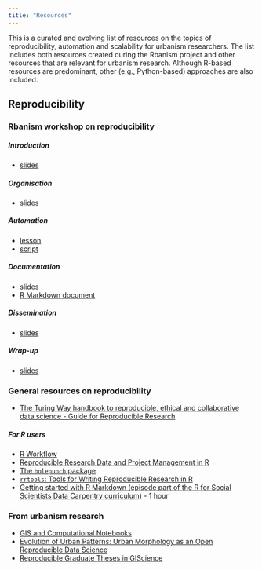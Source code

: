```yaml
---
title: "Resources"
---
```


This is a curated and evolving list of resources on the topics of reproducibility, automation and scalability for urbanism researchers. The list includes both resources created during the Rbanism project and other resources that are relevant for urbanism research. Although R-based resources are predominant, other (e.g., Python-based) approaches are also included. 

## Reproducibility

### Rbanism workshop on reproducibility

##### Introduction

-   [slides](https://rbanism.github.io/repro-r-workshop/documents/01-intro-slides.html)

##### Organisation

-   [slides](https://rbanism.github.io/repro-r-workshop/documents/02-organization-slides.html)

##### Automation

-   [lesson](https://rbanism.github.io/repro-r-workshop/documents/03-automation.html)
-   [script](https://github.com/Rbanism/repro-r-workshop-livecode/blob/main/R/my-first-R-script.R)

##### Documentation

-   [slides](https://rbanism.github.io/repro-r-workshop/documents/04-literate-programming-slides.html)
-   [R Markdown document](https://github.com/Rbanism/repro-r-workshop-livecode/blob/main/documents/my-awesome-report.Rmd)

##### Dissemination

-   [slides](https://rbanism.github.io/repro-r-workshop/documents/05-publishing-slides.html)

##### Wrap-up

-   [slides](https://rbanism.github.io/repro-r-workshop/documents/06-wrap-up.html)

### General resources on reproducibility

-   [The Turing Way handbook to reproducible, ethical and collaborative data science - Guide for Reproducible Research](https://the-turing-way.netlify.app/reproducible-research/reproducible-research.html)
    
##### For R users

-   [R Workflow](http://hbiostat.org/rflow)
-   [Reproducible Research Data and Project Management in R](https://annakrystalli.me/rrresearchACCE20/)
-   [The `holepunch` package](https://github.com/karthik/holepunch)
-   [`rrtools`: Tools for Writing Reproducible Research in R](https://github.com/benmarwick/rrtools)
-   [Getting started with R Markdown (episode part of the R for Social Scientists Data Carpentry curriculum)](https://datacarpentry.org/r-socialsci/05-rmarkdown/index.html) - 1 hour

    
### From urbanism research

-   [GIS and Computational Notebooks](https://gistbok.ucgis.org/bok-topics/gis-and-computational-notebooks)
-   [Evolution of Urban Patterns: Urban Morphology as an Open Reproducible Data Science](https://onlinelibrary.wiley.com/doi/10.1111/gean.12302)
-   [Reproducible Graduate Theses in GIScience](https://osf.io/j97zp/)
    